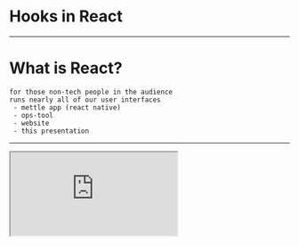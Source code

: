 
# Hooks in React

---

# What is React?

```notes
for those non-tech people in the audience
runs nearly all of our user interfaces
 - mettle app (react native)
 - ops-tool
 - website
 - this presentation
```

---

<iframe
  src="https://codesandbox.io/embed/v4bxe?autoresize=1&fontsize=22&hidenavigation=1&view=editor&hidenavigation=1"
  style={{
    width: "100vw",
    height: "100vh",
    border: 0,
    borderRadius: 4,
    overflow: "hidden",
  }}
  sandbox="allow-modals allow-forms allow-popups allow-scripts allow-same-origin"
/>

---


## Developers 💜 React

```notes
Built by Facebook to address their own tech issues
- Performance in large applications
- Predictability / reasoning about code
  - Lifecycle model
  - Separation of local state from application state
- Ecosystem
```

---


<Image size="contain" src="assets/react-download-graph.png" />

---

## Developers 🤬 React

```notes
- Architecture took a long time to refine
- Many, many improvements over time
- Composability of components easier
- Composability of behaviours still hard
```

---

## History of React

### July 2013 ─ v0.3

First public release

```notes
Initial public release v0.3.0
Major design flaws, bugs, warts
Mixins!
```

---

```jsx
React.createClass({
  name: "ToggleButton",
  getInitialState() {
    return { toggle: false };
  },
  handleClick() {
    this.setState({
      toggle: !this.state.toggle,
    });
  },
  render() {
    return (
      <button onClick={this.handleClick}>
        {this.state.toggle ? "On" : "Off"}
      </button>
    );
  },
});
```

---

## Mixins

```jsx
const ToggleMixin = {
  getInitialState() {
    return { toggle: false };
  },
  handleClick() {
    this.setState({
      toggle: !this.state.toggle,
    });
  },
};
```

---

## Mixins

```jsx
React.createClass({
  name: "ToggleButton",
  mixins: [ToggleMixin],
  render() {
    return (
      <button onClick={this.handleClick}>
        {this.state.toggle ? "On" : "Off"}
      </button>
    );
  },
});
```

```notes
Mixins were _the_ way to compose behaviours
Kinda worked, a few problems
```

---

## History of React

### December 2013 ─ v0.8

```notes
Published to npm v0.8.0
Nice christmas gift
Reliable enough to build applications with
```

Published on npm

---

## History of React

### Oct 2015 ─ v0.14

Separated into `react` and `react-dom` packages

```notes
Important step as it realised React as a tool for reconciling trees of elements
```

---

## Stateless Functional Components

```jsx
const MyButton = ({ onClick, toggled }) => (
  <button onClick={onClick}>{toggled ? "On" : "Off"}</button>
);
```

```notes
Super small syntax
NO LIFECYCLE
```

---

## History of React

### Apr 2016 ─ v15

First "stable" release

```notes
Huge performance improvements
Improved SVG support
```

---

<Image size="contain" src="assets/mixins-considered-harmful.png" />

```notes
Lord and saviour St Abramov of the church of React
 - mixins are horribly broken
 - name clashes
 - pain to manage (dependencies, tight binding + messy at scale)

Solutions:
 - don't use mixins. embed directly or use HoCs
```

---

```jsx
const withToggle = InnerComponent =>
  class extends React.Component {
    state = { toggle: false };

    handleToggle() {
      this.setState({ toggle: !this.state.toggle });
    }

    render() {
      return (
        <InnerComponent
          {...this.props}
          toggled={this.state.toggle}
          onClick={() => this.handleToggle()}
        />
      );
    }
  };
```

```notes
Higher-order components allow composing behaviour
```

---

## SFCs + HoCs

```jsx
const MyButton = ({ onClick, toggled }) => (
  <button onClick={onClick}>{toggled ? "On" : "Off"}</button>
);

const ToggleButton = withToggle(MyButton);
```

```notes
Fixes the clashing + maintainability issues of mixins
Composability possible
```

---

```jsx
const ToggleButtonWithPopover = withPopover(withToggle(MyButton));
```

---

```jsx
const IsThisEvenReallyAButton = _.flowRight(
  withPopover,
  withToggle,
  withCounter,
  withSomethingFromMyReduxStore,
  withCatPhotosFromApi
)(MyButton);
```

```notes
Very powerful pattern
Comes with a cost
Lovely using recompose ─ ops-tool
```

---

```
<Popover>
  <Toggle>
    <Counter>
      <CatPhotoApi>
        <MyButton />
      </CatPhotoApi>
    </Counter>
  </Toggle>
</Popover>
```

```notes
Can affect performance
Pain to debug
Naming clashes problem resurfaces in passed props
```

---

# ~~Render Props~~

```notes
a.k.a children as a function
Fixes component nesting problem
Ugly syntax in render method
```

---

# Enter: Hooks

```notes
A new API for the same React component lifecycle
which can be used inside functional components
```

---

## ~~Stateless~~ Functional Components

---

<iframe
  src="https://codesandbox.io/embed/cdu2f?autoresize=1&fontsize=22&hidenavigation=1&view=editor&module=%2Fsrc%2FButton.jsx"
  style={{
    width: "100vw",
    height: "100vh",
    border: 0,
    borderRadius: 4,
    overflow: "hidden",
  }}
  sandbox="allow-modals allow-forms allow-popups allow-scripts allow-same-origin"
/>

```notes
Explain what is going on here
 - functional component
 - weird useState function from react
 - storing single state variable
 - no need for setState
Add a counter
 - many state variables
Extract behaviours out into new hooks
```

---

# `useState`

```jsx
const useToggle = (initial = false) => {
  const [toggled, setToggled] = useState(initial);
  return [toggled, () => setToggled(!toggled)];
};
```

```jsx
const useCounter = (initial = 0) => {
  const [counter, setCounter] = useState(initial);
  return [counter, () => setCounter(counter + 1)];
};
```

```notes
can return whatever, but CQRS
```

---

<iframe
  src="https://codesandbox.io/embed/5z658?autoresize=1&fontsize=22&hidenavigation=1&view=editor&module=%2Fsrc%2FButton.jsx"
  style={{
    width: "100vw",
    height: "100vh",
    border: 0,
    borderRadius: 4,
    overflow: "hidden",
  }}
  sandbox="allow-modals allow-forms allow-popups allow-scripts allow-same-origin"
/>

```notes
- replacement for didmount/didupdate/willunmount
Make the behaviour optional
 - wrap the hook in an if statement first (WRONG)
 - move it inside
 - add dependency
```

---

# `useEffect`

```jsx
const useDocumentTitle = title =>
  useEffect(() => {
    let originalTitle = document.title;
    document.title = title;

    return () => {
      document.title = originalTitle;
    };
  }, [title]);
```

```notes
3 things:
 - setup
 - teardown
 - dependencies
```

---

# `useContext`

```jsx
const ThemedButton = () => {
  const theme = useContext(MyThemeContext);
  return <button style={theme}>Button</button>;
};
```

```notes
different way of accessing the same context
(not using MyThemeContext.Context)
```

---

# `useReducer`

```jsx
const [state, dispatch] = useReducer(reducer, initialArg);
```

---

<center>

# `useReducer` + `useContext`

<p><em>(+ about 10 lines of code)</em></p>

# `==`

# `redux` + `react-redux`

</center>

```notes
My searing hot take on this
Redux is now pretty much redundant
```

---

# `useRef`

```jsx
function TextInputWithFocusButton() {
  const inputEl = useRef(null);
  const onButtonClick = () => {
    // `current` points to the mounted text input element
    inputEl.current.focus();
  };
  return (
    <>
      <input ref={inputEl} type="text" />
      <button onClick={onButtonClick}>Focus the input</button>
    </>
  );
}
```

```notes
Same old refs
```

---

# Other built-in hooks

- `useMemo` to avoid re-executing expensive functions
- `useLayoutEffect` - blocking version of `useEffect`
- `useImperativeHandle` to expose imperative code to parents

```notes
blocking version => syncly on all DOM renders
imperative handle => escape hatch for forward refs
```

---

# Hooks allow you to...

Easily **compose reusable behaviours** within a component,
without creating additional unnecessary React elements.

---

# Hooks allow you to...

Never write another `class` in JS again.

---

# Further reading

- [ReactConf 2018 keynote video](https://youtu.be/V-QO-KO90iQ)
- [Making Sense of React Hooks](https://medium.com/@dan_abramov/making-sense-of-react-hooks-fdbde8803889) by St. Abramov
- [rehooks/awesome-react-hooks](https://github.com/rehooks/awesome-react-hooks) on GitHub
